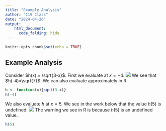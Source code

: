```yaml
---
title: "Example Analysis"
author: "119 Class"
date: "2024-04-26"
output: 
    html_document:
      code_folding: hide
---
```


```r
knitr::opts_chunk$set(echo = TRUE)
```

## Example Analysis

Consider $h(x) = \sqrt{3-x}$. First we evaluate at $x=-4$.
![](./eval_neg4.jpg)
We see that $h(-4)=\sqrt{7}$. We can also evaluate approximately in R.
```r
h <- function(x){sqrt(3-x)}
h(-4)
```

We also evaluate $h$ at $x=5$. We see in the work below that the value $h(5)$ is undefined. 
![](./eval_five.jpg)
The warning we see in R is because $h(5)$ is an undefined value.
```r
h(5)
```